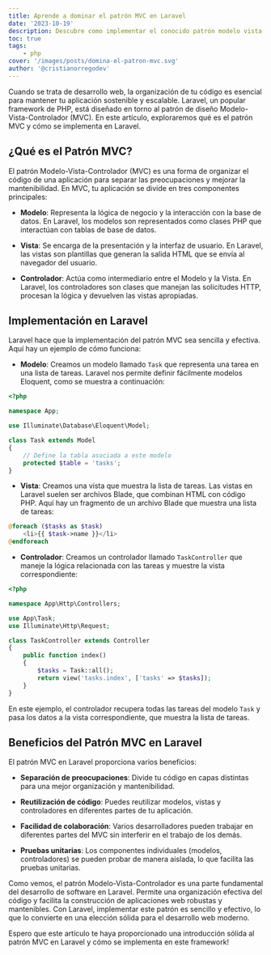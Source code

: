 ```yaml
---
title: Aprende a dominar el patrón MVC en Laravel
date: '2023-10-19'
description: Descubre como implementar el conocido patrón modelo vista controlador en tus aplicaciones PHP con Laravel y convierte en un experto codeando.
toc: true
tags:
    - php
cover: '/images/posts/domina-el-patron-mvc.svg'
author: '@cristianorregodev'
---
```


Cuando se trata de desarrollo web, la organización de tu código es esencial para mantener tu aplicación sostenible y escalable. Laravel, un popular framework de PHP, está diseñado en torno al patrón de diseño Modelo-Vista-Controlador (MVC). En este artículo, exploraremos qué es el patrón MVC y cómo se implementa en Laravel.

## ¿Qué es el Patrón MVC?

El patrón Modelo-Vista-Controlador (MVC) es una forma de organizar el código de una aplicación para separar las preocupaciones y mejorar la mantenibilidad. En MVC, tu aplicación se divide en tres componentes principales:

-   **Modelo**: Representa la lógica de negocio y la interacción con la base de datos. En Laravel, los modelos son representados como clases PHP que interactúan con tablas de base de datos.

-   **Vista**: Se encarga de la presentación y la interfaz de usuario. En Laravel, las vistas son plantillas que generan la salida HTML que se envía al navegador del usuario.

-   **Controlador**: Actúa como intermediario entre el Modelo y la Vista. En Laravel, los controladores son clases que manejan las solicitudes HTTP, procesan la lógica y devuelven las vistas apropiadas.

## Implementación en Laravel

Laravel hace que la implementación del patrón MVC sea sencilla y efectiva. Aquí hay un ejemplo de cómo funciona:

-   **Modelo**: Creamos un modelo llamado `Task` que representa una tarea en una lista de tareas. Laravel nos permite definir fácilmente modelos Eloquent, como se muestra a continuación:

```php
<?php

namespace App;

use Illuminate\Database\Eloquent\Model;

class Task extends Model
{
    // Define la tabla asociada a este modelo
    protected $table = 'tasks';
}
```

-   **Vista**: Creamos una vista que muestra la lista de tareas. Las vistas en Laravel suelen ser archivos Blade, que combinan HTML con código PHP. Aquí hay un fragmento de un archivo Blade que muestra una lista de tareas:

```php
@foreach ($tasks as $task)
    <li>{{ $task->name }}</li>
@endforeach
```

-   **Controlador**: Creamos un controlador llamado `TaskController` que maneje la lógica relacionada con las tareas y muestre la vista correspondiente:

```php
<?php

namespace App\Http\Controllers;

use App\Task;
use Illuminate\Http\Request;

class TaskController extends Controller
{
    public function index()
    {
        $tasks = Task::all();
        return view('tasks.index', ['tasks' => $tasks]);
    }
}
```

En este ejemplo, el controlador recupera todas las tareas del modelo `Task` y pasa los datos a la vista correspondiente, que muestra la lista de tareas.

## Beneficios del Patrón MVC en Laravel

El patrón MVC en Laravel proporciona varios beneficios:

-   **Separación de preocupaciones**: Divide tu código en capas distintas para una mejor organización y mantenibilidad.

-   **Reutilización de código**: Puedes reutilizar modelos, vistas y controladores en diferentes partes de tu aplicación.

-   **Facilidad de colaboración**: Varios desarrolladores pueden trabajar en diferentes partes del MVC sin interferir en el trabajo de los demás.

-   **Pruebas unitarias**: Los componentes individuales (modelos, controladores) se pueden probar de manera aislada, lo que facilita las pruebas unitarias.

Como vemos, el patrón Modelo-Vista-Controlador es una parte fundamental del desarrollo de software en Laravel. Permite una organización efectiva del código y facilita la construcción de aplicaciones web robustas y mantenibles. Con Laravel, implementar este patrón es sencillo y efectivo, lo que lo convierte en una elección sólida para el desarrollo web moderno.

Espero que este artículo te haya proporcionado una introducción sólida al patrón MVC en Laravel y cómo se implementa en este framework!
